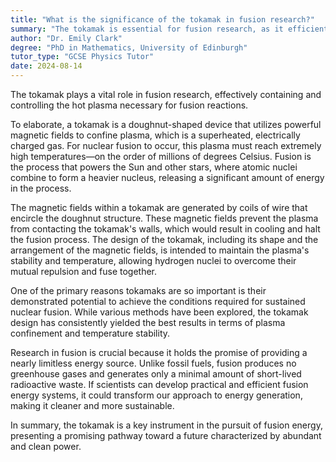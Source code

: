 ```yaml
---
title: "What is the significance of the tokamak in fusion research?"
summary: "The tokamak is essential for fusion research, as it efficiently contains and controls the hot plasma required for achieving nuclear fusion."
author: "Dr. Emily Clark"
degree: "PhD in Mathematics, University of Edinburgh"
tutor_type: "GCSE Physics Tutor"
date: 2024-08-14
---
```


The tokamak plays a vital role in fusion research, effectively containing and controlling the hot plasma necessary for fusion reactions.

To elaborate, a tokamak is a doughnut-shaped device that utilizes powerful magnetic fields to confine plasma, which is a superheated, electrically charged gas. For nuclear fusion to occur, this plasma must reach extremely high temperatures—on the order of millions of degrees Celsius. Fusion is the process that powers the Sun and other stars, where atomic nuclei combine to form a heavier nucleus, releasing a significant amount of energy in the process.

The magnetic fields within a tokamak are generated by coils of wire that encircle the doughnut structure. These magnetic fields prevent the plasma from contacting the tokamak's walls, which would result in cooling and halt the fusion process. The design of the tokamak, including its shape and the arrangement of the magnetic fields, is intended to maintain the plasma's stability and temperature, allowing hydrogen nuclei to overcome their mutual repulsion and fuse together.

One of the primary reasons tokamaks are so important is their demonstrated potential to achieve the conditions required for sustained nuclear fusion. While various methods have been explored, the tokamak design has consistently yielded the best results in terms of plasma confinement and temperature stability.

Research in fusion is crucial because it holds the promise of providing a nearly limitless energy source. Unlike fossil fuels, fusion produces no greenhouse gases and generates only a minimal amount of short-lived radioactive waste. If scientists can develop practical and efficient fusion energy systems, it could transform our approach to energy generation, making it cleaner and more sustainable.

In summary, the tokamak is a key instrument in the pursuit of fusion energy, presenting a promising pathway toward a future characterized by abundant and clean power.
    